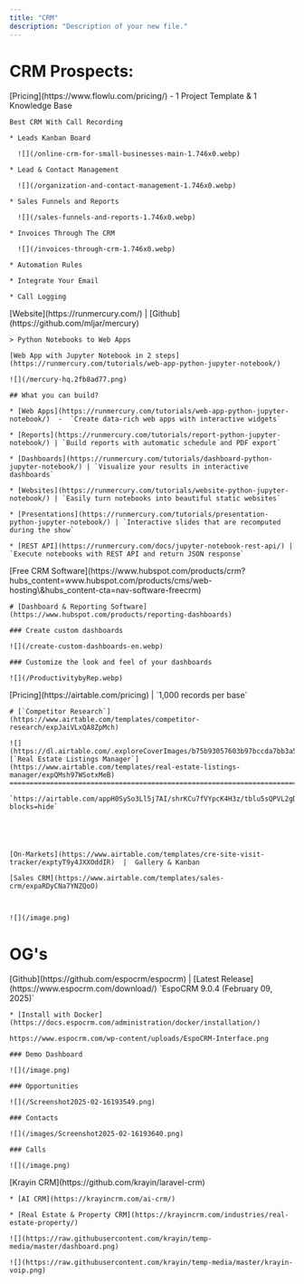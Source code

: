 ```yaml
---
title: "CRM"
description: "Description of your new file."
---
```


# CRM Prospects:

<AccordionGroup>
  <Accordion title="02/16" defaultOpen={false} />

  <Accordion title="Flowlu" defaultOpen={false}>
    [Pricing](https://www.flowlu.com/pricing/)   -   1 Project Template  &  1 Knowledge Base

    Best CRM With Call Recording

    * Leads Kanban Board

      ![](/online-crm-for-small-businesses-main-1.746x0.webp)

    * Lead & Contact Management

      ![](/organization-and-contact-management-1.746x0.webp)

    * Sales Funnels and Reports

      ![](/sales-funnels-and-reports-1.746x0.webp)

    * Invoices Through The CRM

      ![](/invoices-through-crm-1.746x0.webp)

    * Automation Rules

    * Integrate Your Email

    * Call Logging
  </Accordion>

  <Accordion title="Mercury  -  (Python Notebooks)" defaultOpen={false}>
    [Website](https://runmercury.com/)     |     [Github](https://github.com/mljar/mercury)

    > Python Notebooks to Web Apps

    [Web App with Jupyter Notebook in 2 steps](https://runmercury.com/tutorials/web-app-python-jupyter-notebook/)

    ![](/mercury-hq.2fb8ad77.png)

    ## What you can build?

    * [Web Apps](https://runmercury.com/tutorials/web-app-python-jupyter-notebook/)  -  `Create data-rich web apps with interactive widgets`

    * [Reports](https://runmercury.com/tutorials/report-python-jupyter-notebook/) | `Build reports with automatic schedule and PDF export`

    * [Dashboards](https://runmercury.com/tutorials/dashboard-python-jupyter-notebook/) | `Visualize your results in interactive dashboards`

    * [Websites](https://runmercury.com/tutorials/website-python-jupyter-notebook/) | `Easily turn notebooks into beautiful static websites`

    * [Presentations](https://runmercury.com/tutorials/presentation-python-jupyter-notebook/) | `Interactive slides that are recomputed during the show`

    * [REST API](https://runmercury.com/docs/jupyter-notebook-rest-api/) | `Execute notebooks with REST API and return JSON response`
  </Accordion>

  <Accordion title="HubSpot" defaultOpen={false}>
    [Free CRM Software](https://www.hubspot.com/products/crm?hubs_content=www.hubspot.com/products/cms/web-hosting\&hubs_content-cta=nav-software-freecrm)





    # [Dashboard & Reporting Software](https://www.hubspot.com/products/reporting-dashboards)

    ### Create custom dashboards

    ![](/create-custom-dashboards-en.webp)

    ### Customize the look and feel of your dashboards

    ![](/ProductivitybyRep.webp)
  </Accordion>

  <Accordion title="AirTable" defaultOpen={false}>
    [Pricing](https://airtable.com/pricing)   |   `1,000 records per base`













    # [`Competitor Research`](https://www.airtable.com/templates/competitor-research/expJaiVLxQA8ZpMch)

    ![](https://dl.airtable.com/.exploreCoverImages/b75b93057603b97bccda7bb3a5e80e30/6711ee7b/airtable.com_app3F6MdlNbzHMG2s_pagwTtbhRWaX44TZZ4.png)
    [`Real Estate Listings Manager`](https://www.airtable.com/templates/real-estate-listings-manager/expQMsh97WSotxMeB)
    ===================================================================================================================

    `https://airtable.com/appH0SySo3Ll5j7AI/shrKCu7fVYpcK4H3z/tblu5sQPVL2gD1TDY/viwWaxD7zxv4G4Wm8?blocks=hide`





    [On-Markets](https://www.airtable.com/templates/cre-site-visit-tracker/exptyT9y4JXXOddIR)  |  Gallery & Kanban

    [Sales CRM](https://www.airtable.com/templates/sales-crm/expaRDyCNa7YNZQoO)



    ![](/image.png)
  </Accordion>
</AccordionGroup>



# OG's

<AccordionGroup>
  <Accordion title="EspoCRM" defaultOpen={false}>
    [Github](https://github.com/espocrm/espocrm)     |     [Latest Release](https://www.espocrm.com/download/) `EspoCRM 9.0.4 (February 09, 2025)`

    * [Install with Docker](https://docs.espocrm.com/administration/docker/installation/)

    https://www.espocrm.com/wp-content/uploads/EspoCRM-Interface.png

    ### Demo Dashboard

    ![](/image.png)

    ### Opportunities

    ![](/Screenshot2025-02-16193549.png)

    ### Contacts

    ![](/images/Screenshot2025-02-16193640.png)

    ### Calls

    ![](/image.png)
  </Accordion>

  <Accordion title="Krayin CRM" defaultOpen={false}>
    [Krayin CRM](https://github.com/krayin/laravel-crm)

    * [AI CRM](https://krayincrm.com/ai-crm/)

    * [Real Estate & Property CRM](https://krayincrm.com/industries/real-estate-property/)

    ![](https://raw.githubusercontent.com/krayin/temp-media/master/dashboard.png)

    ![](https://raw.githubusercontent.com/krayin/temp-media/master/krayin-voip.png)
  </Accordion>
</AccordionGroup>